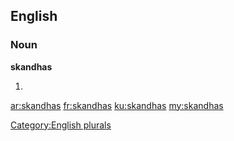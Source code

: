 ==English==

===Noun===
'''skandhas'''

# {{plural of|[[skandha]]}}

[[Category:English plurals]]

[[ar:skandhas]]
[[fr:skandhas]]
[[ku:skandhas]]
[[my:skandhas]]